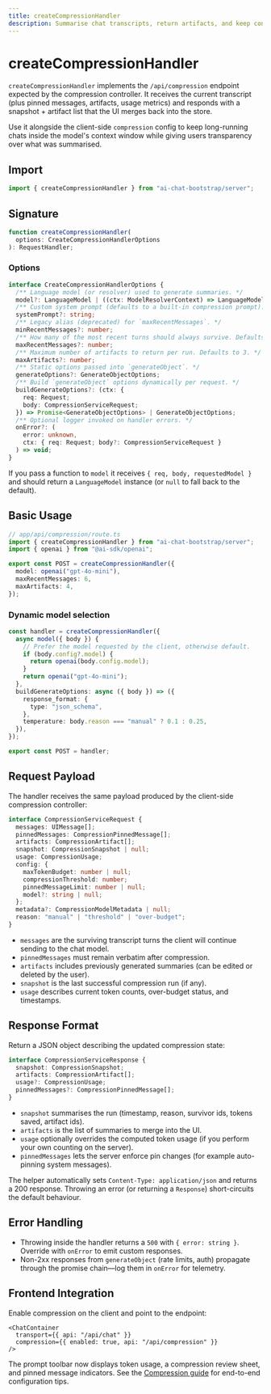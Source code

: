 ```yaml
---
title: createCompressionHandler
description: Summarise chat transcripts, return artifacts, and keep conversations within model token budgets.
---
```


# createCompressionHandler

`createCompressionHandler` implements the `/api/compression` endpoint expected by the compression controller. It receives the current transcript (plus pinned messages, artifacts, usage metrics) and responds with a snapshot + artifact list that the UI merges back into the store.

Use it alongside the client-side `compression` config to keep long-running chats inside the model's context window while giving users transparency over what was summarised.

## Import

```ts
import { createCompressionHandler } from "ai-chat-bootstrap/server";
```

## Signature

```ts
function createCompressionHandler(
  options: CreateCompressionHandlerOptions
): RequestHandler;
```

### Options

```ts
interface CreateCompressionHandlerOptions {
  /** Language model (or resolver) used to generate summaries. */
  model?: LanguageModel | ((ctx: ModelResolverContext) => LanguageModel | Promise<LanguageModel | null | undefined> | null | undefined);
  /** Custom system prompt (defaults to a built-in compression prompt). */
  systemPrompt?: string;
  /** Legacy alias (deprecated) for `maxRecentMessages`. */
  minRecentMessages?: number;
  /** How many of the most recent turns should always survive. Defaults to 4. */
  maxRecentMessages?: number;
  /** Maximum number of artifacts to return per run. Defaults to 3. */
  maxArtifacts?: number;
  /** Static options passed into `generateObject`. */
  generateOptions?: GenerateObjectOptions;
  /** Build `generateObject` options dynamically per request. */
  buildGenerateOptions?: (ctx: {
    req: Request;
    body: CompressionServiceRequest;
  }) => Promise<GenerateObjectOptions> | GenerateObjectOptions;
  /** Optional logger invoked on handler errors. */
  onError?: (
    error: unknown,
    ctx: { req: Request; body?: CompressionServiceRequest }
  ) => void;
}
```

If you pass a function to `model` it receives `{ req, body, requestedModel }` and should return a `LanguageModel` instance (or `null` to fall back to the default).

## Basic Usage

```ts
// app/api/compression/route.ts
import { createCompressionHandler } from "ai-chat-bootstrap/server";
import { openai } from "@ai-sdk/openai";

export const POST = createCompressionHandler({
  model: openai("gpt-4o-mini"),
  maxRecentMessages: 6,
  maxArtifacts: 4,
});
```

### Dynamic model selection

```ts
const handler = createCompressionHandler({
  async model({ body }) {
    // Prefer the model requested by the client, otherwise default.
    if (body.config?.model) {
      return openai(body.config.model);
    }
    return openai("gpt-4o-mini");
  },
  buildGenerateOptions: async ({ body }) => ({
    response_format: {
      type: "json_schema",
    },
    temperature: body.reason === "manual" ? 0.1 : 0.25,
  }),
});

export const POST = handler;
```

## Request Payload

The handler receives the same payload produced by the client-side compression controller:

```ts
interface CompressionServiceRequest {
  messages: UIMessage[];
  pinnedMessages: CompressionPinnedMessage[];
  artifacts: CompressionArtifact[];
  snapshot: CompressionSnapshot | null;
  usage: CompressionUsage;
  config: {
    maxTokenBudget: number | null;
    compressionThreshold: number;
    pinnedMessageLimit: number | null;
    model?: string | null;
  };
  metadata?: CompressionModelMetadata | null;
  reason: "manual" | "threshold" | "over-budget";
}
```

- `messages` are the surviving transcript turns the client will continue sending to the chat model.
- `pinnedMessages` must remain verbatim after compression.
- `artifacts` includes previously generated summaries (can be edited or deleted by the user).
- `snapshot` is the last successful compression run (if any).
- `usage` describes current token counts, over-budget status, and timestamps.

## Response Format

Return a JSON object describing the updated compression state:

```ts
interface CompressionServiceResponse {
  snapshot: CompressionSnapshot;
  artifacts: CompressionArtifact[];
  usage?: CompressionUsage;
  pinnedMessages?: CompressionPinnedMessage[];
}
```

- `snapshot` summarises the run (timestamp, reason, survivor ids, tokens saved, artifact ids).
- `artifacts` is the list of summaries to merge into the UI.
- `usage` optionally overrides the computed token usage (if you perform your own counting on the server).
- `pinnedMessages` lets the server enforce pin changes (for example auto-pinning system messages).

The helper automatically sets `Content-Type: application/json` and returns a 200 response. Throwing an error (or returning a `Response`) short-circuits the default behaviour.

## Error Handling

- Throwing inside the handler returns a `500` with `{ error: string }`. Override with `onError` to emit custom responses.
- Non-2xx responses from `generateObject` (rate limits, auth) propagate through the promise chain—log them in `onError` for telemetry.

## Frontend Integration

Enable compression on the client and point to the endpoint:

```tsx
<ChatContainer
  transport={{ api: "/api/chat" }}
  compression={{ enabled: true, api: "/api/compression" }}
/>
```

The prompt toolbar now displays token usage, a compression review sheet, and pinned message indicators. See the [Compression guide](/features/compression) for end-to-end configuration tips.
